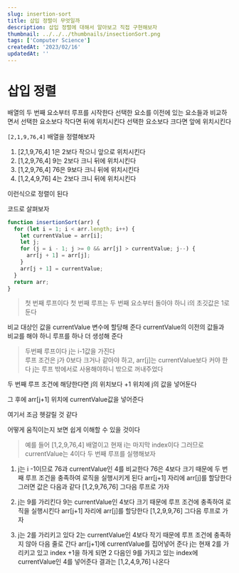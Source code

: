 ```yaml
---
slug: insertion-sort
title: 삽입 정렬이 무엇일까
description: 삽입 정렬에 대해서 알아보고 직접 구현해보자
thumbnail: ../../../thumbnails/insectionSort.png
tags: ['Computer Science']
createdAt: '2023/02/16'
updatedAt: ''
---
```


# 삽입 정렬

배열의 두 번째 요소부터 루프를 시작한다
선택한 요소를 이전에 있는 요소들과 비교하면서
선택한 요소보다 작다면 뒤에 위치시킨다
선택한 요소보다 크다면 앞에 위치시킨다

`[2,1,9,76,4]` 배열을 정렬해보자

1. [2,1,9,76,4]
   1은 2보다 작으니 앞으로 위치시킨다
2. [1,2,9,76,4]
   9는 2보다 크니 뒤에 위치시킨다
3. [1,2,9,76,4]
   76은 9보다 크니 뒤에 위치시킨다
4. [1,2,4,9,76]
   4는 2보다 크니 뒤에 위치시킨다

이런식으로 정렬이 된다

코드로 살펴보자

```js
function insertionSort(arr) {
  for (let i = 1; i < arr.length; i++) {
    let currentValue = arr[i];
    let j;
    for (j = i - 1; j >= 0 && arr[j] > currentValue; j--) {
      arr[j + 1] = arr[j];
    }
    arr[j + 1] = currentValue;
  }
  return arr;
}
```

> 첫 번째 루프이다
> 첫 번째 루프는 두 번째 요소부터 돌아야 하니 i의 초깃값은 1로 둔다

비교 대상인 값을 currentValue 변수에 할당해 준다
currentValue의 이전의 값들과 비교를 해야 하니 루프를 하나 더 생성해 준다

> 두번째 루프이다 j는 i-1값을 가진다  
> 루프 조건은 j가 0보다 크거나 같아야 하고, arr[j]는 currentValue보다 커야 한다
> j는 루프 밖에서로 사용해야하니 밖으로 꺼내주었다

두 번째 루프 조건에 해당한다면
j의 위치보다 +1 위치에 j의 값을 넣어둔다

그 후에 arr[j+1] 위치에 currentValue값을 넣어준다

여기서 조금 헷갈릴 것 같다

어떻게 움직이는지 보면 쉽게 이해할 수 있을 것이다

> 예를 들어 [1,2,9,76,4] 배열이고
> 현재 i는 마지막 index이다
> 그러므로 currentValue는 4이다
> 두 번째 루프를 실행해보자

1. j는 i -1이므로 76과 currentValue인 4를 비교한다
   76은 4보다 크기 때문에 두 번째 루프 조건을 충족하여 로직을 실행시키게 된다
   arr[j+1] 자리에 arr[j]를 할당한다
   그러면 값은 다음과 같다
   [1,2,9,76,76]
   그다음 루프로 가자

2. j는 9를 가리킨다 9는 currentValue인 4보다 크기 때문에 루프 조건에 충족하여 로직을 실행시킨다
   arr[j+1] 자리에 arr[j]를 할당한다
   [1,2,9,9,76]
   그다음 루프로 가자

3. j는 2를 가리키고 있다 2는 currentValue인 4보다 작기 때문에 루프 조건에 충족하지 않아 다음 줄로 간다
   arr[j+1]에 currentValue를 집어넣어 준다
   j는 현재 2를 가리키고 있고 index +1을 하게 되면 2 다음인 9를 가지고 있는 index에 currentValue인 4를 넣어준다
   결과는
   [1,2,4,9,76]
   나온다
